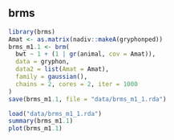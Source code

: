 ## brms

```r
library(brms)
Amat <- as.matrix(nadiv::makeA(gryphonped))
brms_m1.1 <- brm(
  bwt ~ 1 + (1 | gr(animal, cov = Amat)),
  data = gryphon,
  data2 = list(Amat = Amat),
  family = gaussian(),
  chains = 2, cores = 2, iter = 1000
)
save(brms_m1.1, file = "data/brms_m1_1.rda")
```

```r
load("data/brms_m1_1.rda")
summary(brms_m1.1)
plot(brms_m1.1)
```
